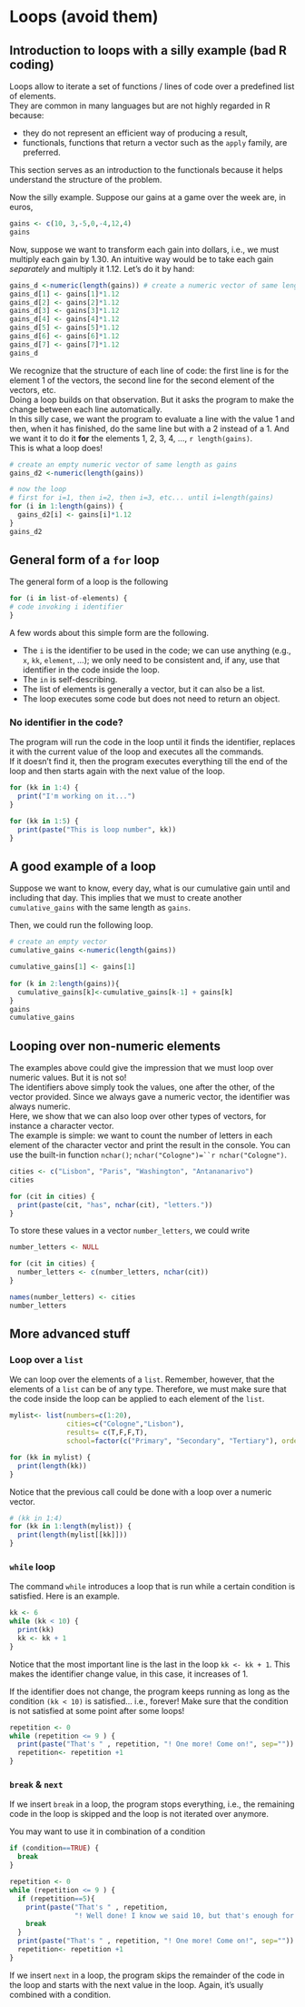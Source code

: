 # Loops (avoid them) {#loops}



## Introduction to loops with a silly example (bad R coding)

Loops allow to iterate a set of functions / lines of code over a predefined list of elements.  
They are common in many languages but are not highly regarded in R because:

  - they do not represent an efficient way of producing a result,
  - functionals, functions that return a vector such as the `apply` family, are preferred.
    
This section serves as an introduction to the functionals because it helps understand the structure of the problem.  

Now the silly example. Suppose our gains at a game over the week are, in euros,

```r
gains <- c(10, 3,-5,0,-4,12,4)
gains
```
Now, suppose we want to transform each gain into dollars, i.e., we must multiply each gain by 1.30. An intuitive way would be to take each gain _separately_ and multiply it 1.12. Let's do it by hand:

```r
gains_d <-numeric(length(gains)) # create a numeric vector of same length as gains
gains_d[1] <- gains[1]*1.12 
gains_d[2] <- gains[2]*1.12
gains_d[3] <- gains[3]*1.12
gains_d[4] <- gains[4]*1.12
gains_d[5] <- gains[5]*1.12
gains_d[6] <- gains[6]*1.12
gains_d[7] <- gains[7]*1.12
gains_d
```

We recognize that the structure of each line of code: the first line is for the element 1 of the vectors, the second line for the second element of the vectors, etc.  
Doing a loop builds on that observation. But it asks the program to make the change between each line automatically.  
In this silly case, we want the program to evaluate a line with the value 1 and then, when it has finished, do the same line but with a 2 instead of a 1. And we want it to do it **for** the elements 1, 2, 3, 4, ..., `r length(gains)`.  
This is what a loop does!


```r
# create an empty numeric vector of same length as gains
gains_d2 <-numeric(length(gains)) 

# now the loop
# first for i=1, then i=2, then i=3, etc... until i=length(gains)
for (i in 1:length(gains)) {  
  gains_d2[i] <- gains[i]*1.12 
}
gains_d2
```



## General form of a `for` loop

The general form of a loop is the following

```r
for (i in list-of-elements) {
# code invoking i identifier
}
```
A few words about this simple form are the following.  

  - The `i` is the identifier to be used in the code; we can use anything (e.g., `x`, `kk`, `element`, ...); we only need to be consistent and, if any, use that identifier in the code inside the loop.
  - The `in` is self-describing.
  - The list of elements is generally a vector, but it can also be a list.
  - The loop executes some code but does not need to return an object.

### No identifier in the code?

The program will run the code in the loop until it finds the identifier, replaces it with the current value of the loop and executes all the commands.  
If it doesn't find it, then the program executes everything till the end of the loop and then starts again with the next value of the loop. 
```r
for (kk in 1:4) {
  print("I'm working on it...")
}

for (kk in 1:5) {
  print(paste("This is loop number", kk))
}

```

## A good example of a loop

Suppose we want to know, every day, what is our cumulative gain until and including that day. This implies that we must to create another `cumulative_gains` with the same length as `gains`. 

Then, we could run the following loop.
```r
# create an empty vector
cumulative_gains <-numeric(length(gains)) 

cumulative_gains[1] <- gains[1]  
 
for (k in 2:length(gains)){
  cumulative_gains[k]<-cumulative_gains[k-1] + gains[k]
}
gains
cumulative_gains
```


## Looping over non-numeric elements 

The examples above could give the impression that we must loop over numeric values. But it is not so!  
The identifiers above simply took the values, one after the other, of the vector provided. Since we always gave a numeric vector, the identifier was always numeric.  
Here, we show that we can also loop over other types of vectors, for instance a character vector.  
The example is simple: we want to count the number of letters in each element of the character vector and print the result in the console. You can use the built-in function `nchar()`; `nchar("Cologne")=``r nchar("Cologne")`. 

```r
cities <- c("Lisbon", "Paris", "Washington", "Antananarivo")
cities

for (cit in cities) {
  print(paste(cit, "has", nchar(cit), "letters."))
}
```
To store these values in a vector `number_letters`, we could write
```r
number_letters <- NULL

for (cit in cities) {
  number_letters <- c(number_letters, nchar(cit)) 
}

names(number_letters) <- cities
number_letters
```



## More advanced stuff

### Loop over a `list`

We can loop over the elements of a `list`. Remember, however, that the elements of a `list` can be of any type. Therefore, we must make sure that the code inside the loop can be applied to each element of the `list`.

```r
mylist<- list(numbers=c(1:20), 
              cities=c("Cologne","Lisbon"), 
              results= c(T,F,F,T), 
              school=factor(c("Primary", "Secondary", "Tertiary"), ordered=TRUE))

for (kk in mylist) {
  print(length(kk))
}
```
Notice that the previous call could be done with a loop over a numeric vector.

```r
# (kk in 1:4)
for (kk in 1:length(mylist)) { 
  print(length(mylist[[kk]]))
}
```

### `while` loop

The command `while` introduces a loop that is run while a certain condition is satisfied. Here is an example.

```r
kk <- 6
while (kk < 10) {
  print(kk)
  kk <- kk + 1
}
```
Notice that the most important line is the last in the loop `kk <- kk + 1`. This makes the identifier change value, in this case, it increases of 1. 

If the identifier does not change, the program keeps running as long as the condition `(kk < 10)` is satisfied... i.e., forever! Make sure that the condition is not satisfied at some point after some loops!

```r
repetition <- 0
while (repetition <= 9 ) {
  print(paste("That's " , repetition, "! One more! Come on!", sep="")) 
  repetition<- repetition +1
}
```

### `break` & `next`

If we insert `break` in a loop, the program stops everything, i.e., the remaining code in the loop is skipped and the loop is not iterated over anymore.

You may want to use it in combination of a condition 
```r
if (condition==TRUE) {
  break
} 
```


```r
repetition <- 0
while (repetition <= 9 ) {
  if (repetition==5){
    print(paste("That's " , repetition,
                "! Well done! I know we said 10, but that's enough for today!", sep=""))
    break
  }
  print(paste("That's " , repetition, "! One more! Come on!", sep="")) 
  repetition<- repetition +1
}
```

If we insert `next` in a loop, the program skips the remainder of the code in the loop and starts with the next value in the loop. Again, it's usually combined with a condition.


